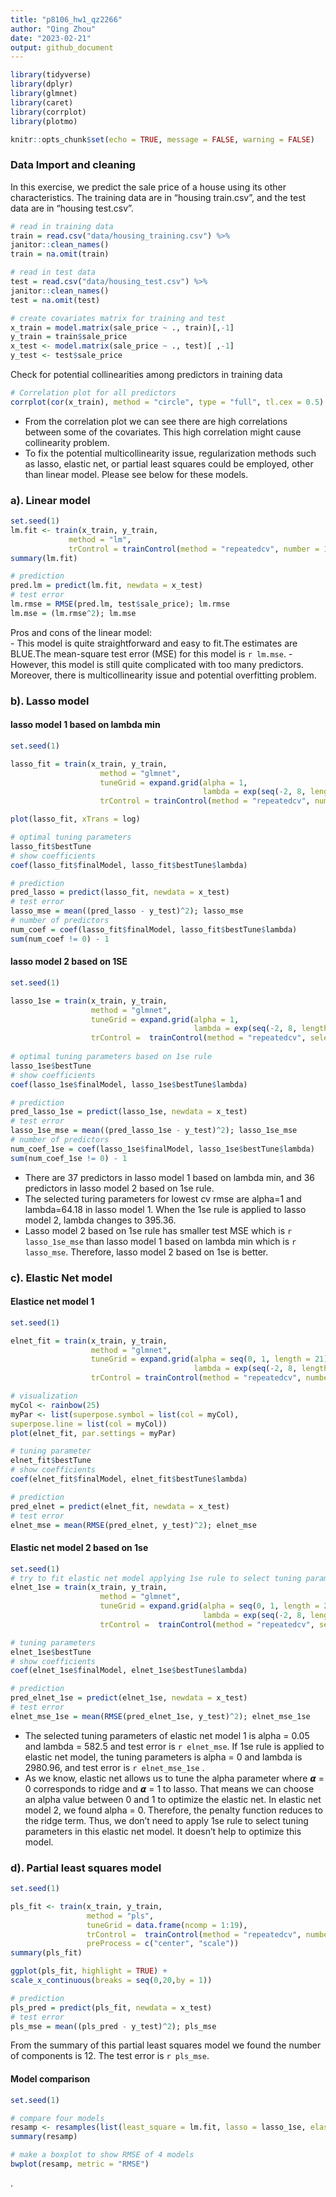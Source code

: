 ```yaml
---
title: "p8106_hw1_qz2266"
author: "Qing Zhou"
date: "2023-02-21"
output: github_document
---
```



```r
library(tidyverse)
library(dplyr) 
library(glmnet)
library(caret)
library(corrplot)
library(plotmo)

knitr::opts_chunk$set(echo = TRUE, message = FALSE, warning = FALSE)
```



### Data Import and cleaning

In this exercise, we predict the sale price of a house using its other characteristics. The training data are in “housing train.csv”, and the test data are in “housing test.csv”.
```r
# read in training data
train = read.csv("data/housing_training.csv") %>% 
janitor::clean_names()
train = na.omit(train)

# read in test data
test = read.csv("data/housing_test.csv") %>% 
janitor::clean_names()
test = na.omit(test)

# create covariates matrix for training and test
x_train = model.matrix(sale_price ~ ., train)[,-1]
y_train = train$sale_price
x_test <- model.matrix(sale_price ~ ., test)[ ,-1]
y_test <- test$sale_price
```


Check for potential collinearities among predictors in training data
```r
# Correlation plot for all predictors
corrplot(cor(x_train), method = "circle", type = "full", tl.cex = 0.5)
```
- From the correlation plot we can see there are high correlations between some of the covariates. This high correlation might cause collinearity problem. 
- To fix the potential multicollinearity issue, regularization methods such as lasso, elastic net, or partial least squares could be employed, other than linear model. Please see below for these models. 



### a). Linear model 

```r
set.seed(1)
lm.fit <- train(x_train, y_train, 
             method = "lm",
             trControl = trainControl(method = "repeatedcv", number = 10, repeats = 5))
summary(lm.fit)

# prediction
pred.lm = predict(lm.fit, newdata = x_test)
# test error
lm.rmse = RMSE(pred.lm, test$sale_price); lm.rmse
lm.mse = (lm.rmse^2); lm.mse
```

Pros and cons of the linear model:  
- This model is quite straightforward and easy to fit.The estimates are BLUE.The mean-square test error (MSE) for this model is `r lm.mse`.
- However, this model is still quite complicated with too many predictors. Moreover, there is multicollinearity issue and potential overfitting problem. 



### b). Lasso model

#### lasso model 1 based on lambda min
```r
set.seed(1)

lasso_fit = train(x_train, y_train, 
                    method = "glmnet",
                    tuneGrid = expand.grid(alpha = 1,
                                           lambda = exp(seq(-2, 8, length = 100))),
                    trControl = trainControl(method = "repeatedcv", number = 10, repeats = 5))

plot(lasso_fit, xTrans = log)

# optimal tuning parameters
lasso_fit$bestTune
# show coefficients
coef(lasso_fit$finalModel, lasso_fit$bestTune$lambda)

# prediction
pred_lasso = predict(lasso_fit, newdata = x_test)
# test error
lasso_mse = mean((pred_lasso - y_test)^2); lasso_mse
# number of predictors
num_coef = coef(lasso_fit$finalModel, lasso_fit$bestTune$lambda) 
sum(num_coef != 0) - 1
```


#### lasso model 2 based on 1SE
```r
set.seed(1)

lasso_1se = train(x_train, y_train, 
                  method = "glmnet",
                  tuneGrid = expand.grid(alpha = 1,
                                         lambda = exp(seq(-2, 8, length = 100))),
                  trControl =  trainControl(method = "repeatedcv", selectionFunction = "oneSE", number = 10, repeats = 5))
                  
# optimal tuning parameters based on 1se rule
lasso_1se$bestTune
# show coefficients 
coef(lasso_1se$finalModel, lasso_1se$bestTune$lambda)
```

```r
# prediction
pred_lasso_1se = predict(lasso_1se, newdata = x_test)
# test error
lasso_1se_mse = mean((pred_lasso_1se - y_test)^2); lasso_1se_mse
# number of predictors
num_coef_1se = coef(lasso_1se$finalModel, lasso_1se$bestTune$lambda) 
sum(num_coef_1se != 0) - 1
```

- There are 37 predictors in lasso model 1 based on lambda min, and 36 predictors in lasso model 2 based on 1se rule.  
- The selected turing parameters for lowest cv rmse are alpha=1 and lambda=64.18 in lasso model 1. When the 1se rule is applied to lasso model 2, lambda changes to 395.36. 
- Lasso model 2 based on 1se rule has smaller test MSE which is `r lasso_1se_mse` than lasso model 1 based on lambda min which is `r lasso_mse`. Therefore, lasso model 2 based on 1se is better.



### c). Elastic Net model

#### Elastice net model 1
```r
set.seed(1)

elnet_fit = train(x_train, y_train, 
                  method = "glmnet",
                  tuneGrid = expand.grid(alpha = seq(0, 1, length = 21),
                                         lambda = exp(seq(-2, 8, length = 50))),
                  trControl = trainControl(method = "repeatedcv", number = 10, repeats = 5))

# visualization
myCol <- rainbow(25)
myPar <- list(superpose.symbol = list(col = myCol),
superpose.line = list(col = myCol))
plot(elnet_fit, par.settings = myPar)

# tuning parameter 
elnet_fit$bestTune
# show coefficients
coef(elnet_fit$finalModel, elnet_fit$bestTune$lambda)
```

```r
# prediction
pred_elnet = predict(elnet_fit, newdata = x_test)
# test error
elnet_mse = mean(RMSE(pred_elnet, y_test)^2); elnet_mse

```

#### Elastic net model 2 based on 1se
```r
set.seed(1)
# try to fit elastic net model applying 1se rule to select tuning parameters
elnet_1se = train(x_train, y_train, 
                    method = "glmnet",
                    tuneGrid = expand.grid(alpha = seq(0, 1, length = 21),
                                           lambda = exp(seq(-2, 8, length = 50))),
                    trControl =  trainControl(method = "repeatedcv", selectionFunction = "oneSE", number = 10, repeats = 5))

# tuning parameters
elnet_1se$bestTune
# show coefficients 
coef(elnet_1se$finalModel, elnet_1se$bestTune$lambda)

# prediction
pred_elnet_1se = predict(elnet_1se, newdata = x_test)
# test error
elnet_mse_1se = mean(RMSE(pred_elnet_1se, y_test)^2); elnet_mse_1se
```
- The selected tuning parameters of elastic net model 1 is alpha = 0.05 and lambda = 582.5 and test error is `r elnet_mse`.  If 1se rule is applied to elastic net model, the tuning parameters is alpha =  0 and lambda is 2980.96, and test error is `r elnet_mse_1se` . 
- As we know, elastic net allows us to tune the alpha parameter where 𝞪 = 0 corresponds to ridge and 𝞪 = 1 to lasso. That means we can choose an alpha value between 0 and 1 to optimize the elastic net. In elastic net model 2, we found alpha = 0. Therefore, the penalty function reduces to the ridge term. Thus, we don't need to apply 1se rule to select tuning parameters in this elastic net model. It doesn't help to optimize this model. 


### d). Partial least squares model

```r
set.seed(1)

pls_fit <- train(x_train, y_train,
                 method = "pls",
                 tuneGrid = data.frame(ncomp = 1:19),
                 trControl =  trainControl(method = "repeatedcv", number = 10, repeats = 5),
                 preProcess = c("center", "scale"))
summary(pls_fit)

ggplot(pls_fit, highlight = TRUE) +  
scale_x_continuous(breaks = seq(0,20,by = 1))

# prediction
pls_pred = predict(pls_fit, newdata = x_test)
# test error
pls_mse = mean((pls_pred - y_test)^2); pls_mse
```
From the summary of this partial least squares model we found the number of components is 12. The test error is `r pls_mse`.


#### Model comparison

```r
set.seed(1)

# compare four models
resamp <- resamples(list(least_square = lm.fit, lasso = lasso_1se, elastic_net = elnet_fit, pls = pls_fit))
summary(resamp)
```

```r
# make a boxplot to show RMSE of 4 models
bwplot(resamp, metric = "RMSE")
```

.

